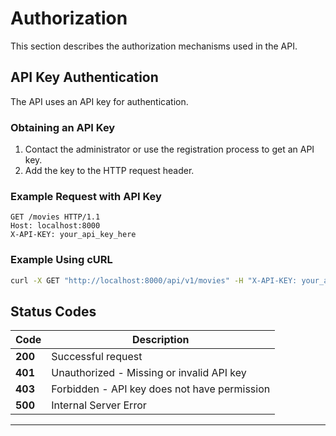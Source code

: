 # Authorization

This section describes the authorization mechanisms used in the API.

## API Key Authentication
The API uses an API key for authentication.

### Obtaining an API Key
1. Contact the administrator or use the registration process to get an API key.
2. Add the key to the HTTP request header.

### Example Request with API Key
```http
GET /movies HTTP/1.1
Host: localhost:8000
X-API-KEY: your_api_key_here
```

### Example Using cURL
```bash
curl -X GET "http://localhost:8000/api/v1/movies" -H "X-API-KEY: your_api_key_here"
```

## Status Codes
| Code | Description |
|------|-------------|
| **200** | Successful request |
| **401** | Unauthorized - Missing or invalid API key |
| **403** | Forbidden - API key does not have permission |
| **500** | Internal Server Error |

---
